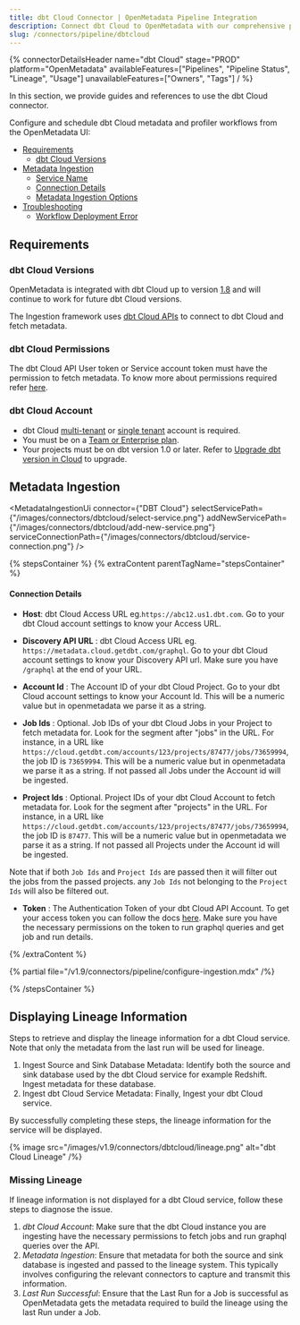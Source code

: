 ```yaml
---
title: dbt Cloud Connector | OpenMetadata Pipeline Integration
description: Connect dbt Cloud to OpenMetadata with our comprehensive pipeline connector guide. Setup instructions, configuration examples, and troubleshooting tips.
slug: /connectors/pipeline/dbtcloud
---
```






{% connectorDetailsHeader
name="dbt Cloud"
stage="PROD"
platform="OpenMetadata"
availableFeatures=["Pipelines", "Pipeline Status", "Lineage", "Usage"]
unavailableFeatures=["Owners", "Tags"]
/ %}


In this section, we provide guides and references to use the dbt Cloud connector.

Configure and schedule dbt Cloud metadata and profiler workflows from the OpenMetadata UI:

- [Requirements](#requirements)
    - [dbt Cloud Versions](#dbt-cloud-versions)
- [Metadata Ingestion](#metadata-ingestion)
    - [Service Name](#service-name)
    - [Connection Details](#connection-details)
    - [Metadata Ingestion Options](#metadata-ingestion-options)
- [Troubleshooting](/connectors/pipeline/dbtcloud/troubleshooting)
    - [Workflow Deployment Error](#workflow-deployment-error)

<IngestionModeTiles yamlPath="/snippets/connectors/pipeline/dbtcloud/yaml" />

## Requirements

### dbt Cloud Versions

OpenMetadata is integrated with dbt Cloud up to version [1.8](https://docs.getdbt.com/docs/get-started-dbt) and will continue to work for future dbt Cloud versions.

The Ingestion framework uses [dbt Cloud APIs](https://docs.getdbt.com/dbt-cloud/api-v2#/) to connect to  dbt Cloud and fetch metadata.

### dbt Cloud Permissions

The dbt Cloud API User token or Service account token must have the permission to fetch metadata.
To know more about permissions required refer [here](https://docs.getdbt.com/docs/dbt-cloud-apis/service-tokens#permissions-for-service-account-tokens).

### dbt Cloud Account

- dbt Cloud [multi-tenant](https://docs.getdbt.com/docs/cloud/about-cloud/tenancy#multi-tenant) or [single tenant](https://docs.getdbt.com/docs/cloud/about-cloud/tenancy#single-tenant) account is required.
- You must be on a [Team or Enterprise plan](https://www.getdbt.com/pricing/).
- Your projects must be on dbt version 1.0 or later. Refer to [Upgrade dbt version in Cloud](https://docs.getdbt.com/docs/dbt-versions/upgrade-dbt-version-in-cloud) to upgrade.

## Metadata Ingestion

<MetadataIngestionUi connector={"DBT Cloud"} selectServicePath={"/images/connectors/dbtcloud/select-service.png"} addNewServicePath={"/images/connectors/dbtcloud/add-new-service.png"} serviceConnectionPath={"/images/connectors/dbtcloud/service-connection.png"} />

{% stepsContainer %}
{% extraContent parentTagName="stepsContainer" %}

#### Connection Details

- **Host**: dbt Cloud Access URL eg.`https://abc12.us1.dbt.com`. Go to your dbt Cloud account settings to know your Access URL.

- **Discovery API URL** : dbt Cloud Access URL eg. `https://metadata.cloud.getdbt.com/graphql`. Go to your dbt Cloud account settings to know your Discovery API url. Make sure you have `/graphql` at the end of your URL.

- **Account Id** : The Account ID of your dbt Cloud Project. Go to your dbt Cloud account settings to know your Account Id. This will be a numeric value but in openmetadata we parse it as a string.

- **Job Ids** : Optional. Job IDs of your dbt Cloud Jobs in your Project to fetch metadata for. Look for the segment after "jobs" in the URL. For instance, in a URL like `https://cloud.getdbt.com/accounts/123/projects/87477/jobs/73659994`, the job ID is `73659994`. This will be a numeric value but in openmetadata we parse it as a string. If not passed all Jobs under the Account id will be ingested.

- **Project Ids** : Optional. Project IDs of your dbt Cloud Account to fetch metadata for. Look for the segment after "projects" in the URL. For instance, in a URL like `https://cloud.getdbt.com/accounts/123/projects/87477/jobs/73659994`, the job ID is `87477`. This will be a numeric value but in openmetadata we parse it as a string. If not passed all Projects under the Account id will be ingested.

Note that if both `Job Ids` and `Project Ids` are passed then it will filter out the jobs from the passed projects. any `Job Ids` not belonging to the `Project Ids` will also be filtered out.

- **Token** : The Authentication Token of your dbt Cloud API Account. To get your access token you can follow the docs [here](https://docs.getdbt.com/docs/dbt-cloud-apis/authentication).
Make sure you have the necessary permissions on the token to run graphql queries and get job and run details. 

{% /extraContent %}

<TestConnection />

{% partial file="/v1.9/connectors/pipeline/configure-ingestion.mdx" /%}

<IngestionScheduleAndDeploy />

{% /stepsContainer %}

## Displaying Lineage Information
Steps to retrieve and display the lineage information for a dbt Cloud service. Note that only the metadata from the last run will be used for lineage.
1. Ingest Source and Sink Database Metadata: Identify both the source and sink database used by the dbt Cloud service for example Redshift. Ingest metadata for these database.
2. Ingest dbt Cloud Service Metadata: Finally, Ingest your dbt Cloud service.

By successfully completing these steps, the lineage information for the service will be displayed.

{% image
  src="/images/v1.9/connectors/dbtcloud/lineage.png"
  alt="dbt Cloud Lineage" /%}

### Missing Lineage
If lineage information is not displayed for a dbt Cloud service, follow these steps to diagnose the issue.
1. *dbt Cloud Account*: Make sure that the dbt Cloud instance you are ingesting have the necessary permissions to fetch jobs and run graphql queries over the API.
2. *Metadata Ingestion*: Ensure that metadata for both the source and sink database is ingested and passed to the lineage system. This typically involves configuring the relevant connectors to capture and transmit this information.
3. *Last Run Successful*: Ensure that the Last Run for a Job is successful as OpenMetadata gets the metadata required to build the lineage using the last Run under a Job.
